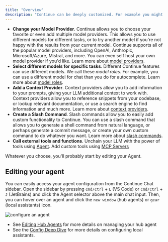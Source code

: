```yaml
---
title: "Overview"
description: "Continue can be deeply customized. For example you might:"
---
```


- **Change your Model Provider**. Continue allows you to choose your favorite or even add multiple model providers. This allows you to use different models for different tasks, or to try another model if you're not happy with the results from your current model. Continue supports all of the popular model providers, including OpenAI, Anthropic, Microsoft/Azure, Mistral, and more. You can even self host your own model provider if you'd like. Learn more about [model providers](/customize/model-providers/top-level/openai).
- **Select different models for specific tasks**. Different Continue features can use different models. We call these _model roles_. For example, you can use a different model for chat than you do for autocomplete. Learn more about [model roles](/customize/model-roles).
- **Add a Context Provider**. Context providers allow you to add information to your prompts, giving your LLM additional context to work with. Context providers allow you to reference snippets from your codebase, or lookup relevant documentation, or use a search engine to find information and much more. Learn more about [context providers](/customize/custom-providers).
- **Create a Slash Command**. Slash commands allow you to easily add custom functionality to Continue. You can use a slash command that allows you to generate a shell command from natural language, or perhaps generate a commit message, or create your own custom command to do whatever you want. Learn more about [slash commands](/customize/deep-dives/slash-commands).
- **Call external tools and functions**. Unchain your LLM with the power of tools using [Agent](/features/agent/quick-start). Add custom tools using [MCP Servers](/customization/mcp-tools)

Whatever you choose, you'll probably start by editing your Agent.

## Editing your agent

You can easily access your agent configuration from the Continue Chat sidebar. Open the sidebar by pressing `cmd/ctrl` + `L` (VS Code) or `cmd/ctrl` + `J` (JetBrains) and click the Agent selector above the main chat input. Then, you can hover over an agent and click the `new window` (hub agents) or `gear` (local assistants) icon.

![configure an agent](/images/customization/images/configure-continue-a5c8c79f3304c08353f3fc727aa5da7e.png)

- See [Editing Hub Agents](/hub/assistants/edit-an-agent) for more details on managing your hub agent
- See the [Config Deep Dive](/reference) for more details on configuring local assistants.
